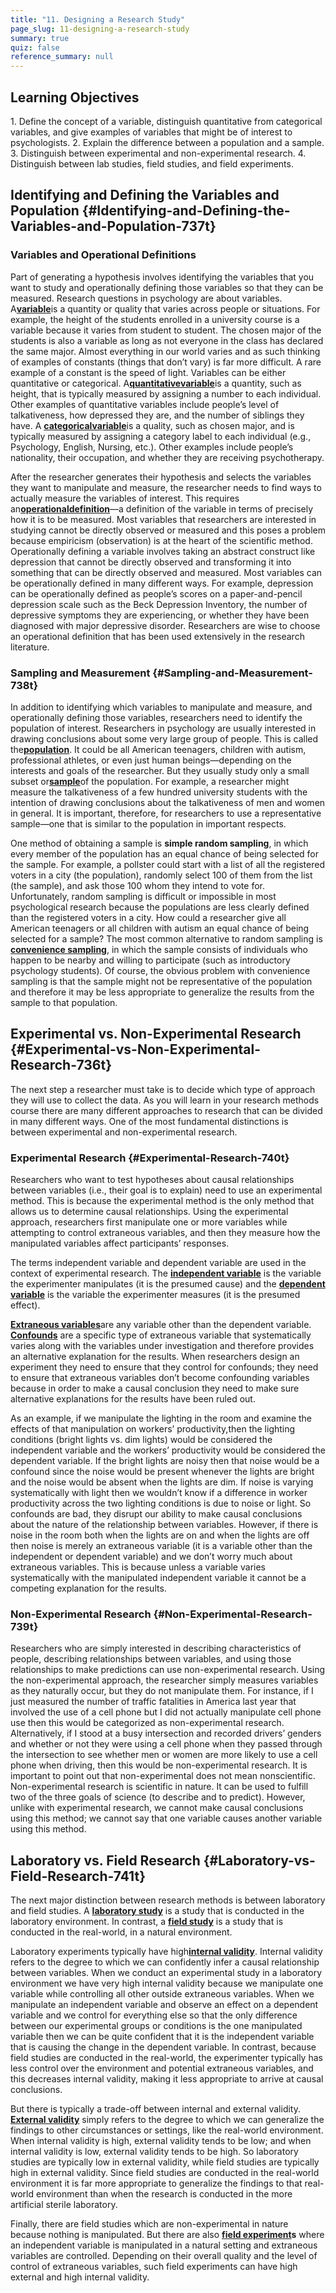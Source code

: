 ```yaml
---
title: "11. Designing a Research Study"
page_slug: 11-designing-a-research-study
summary: true
quiz: false
reference_summary: null
---
```

<section className="content-chunk" aria-labelledby="Learning-Objectives-189pt" data-subsection-id="Learning-Objectives-189pt" data-show-header="false">

<h2 className="sr-only" id="Learning-Objectives-189pt">Learning Objectives</h2>

1\. Define the concept of a variable, distinguish quantitative from categorical variables, and give examples of variables that might be of interest to psychologists. 2. Explain the difference between a population and a sample. 3. Distinguish between experimental and non-experimental research. 4. Distinguish between lab studies, field studies, and field experiments.

</section>

<section className="content-chunk" aria-labelledby="Identifying-and-Defining-the-Variables-and-Population-737t" data-subsection-id="Identifying-and-Defining-the-Variables-and-Population-737t" data-show-header="true">

## Identifying and Defining the Variables and Population \{#Identifying-and-Defining-the-Variables-and-Population-737t}

### Variables and Operational Definitions

Part of generating a hypothesis involves identifying the variables that you want to study and operationally defining those variables so that they can be measured. Research questions in psychology are about variables. A[**variable**](https://kpu.pressbooks.pub/psychmethods4e/chapter/designing-a-research-study/#term_40_886)is a quantity or quality that varies across people or situations. For example, the height of the students enrolled in a university course is a variable because it varies from student to student. The chosen major of the students is also a variable as long as not everyone in the class has declared the same major. Almost everything in our world varies and as such thinking of examples of constants (things that don’t vary) is far more difficult. A rare example of a constant is the speed of light. Variables can be either quantitative or categorical. A[**quantitativevariable**](https://kpu.pressbooks.pub/psychmethods4e/chapter/designing-a-research-study/#term_40_887)is a quantity, such as height, that is typically measured by assigning a number to each individual. Other examples of quantitative variables include people’s level of talkativeness, how depressed they are, and the number of siblings they have. A [**categoricalvariable**](https://kpu.pressbooks.pub/psychmethods4e/chapter/designing-a-research-study/#term_40_889)is a quality, such as chosen major, and is typically measured by assigning a category label to each individual (e.g., Psychology, English, Nursing, etc.). Other examples include people’s nationality, their occupation, and whether they are receiving psychotherapy.

After the researcher generates their hypothesis and selects the variables they want to manipulate and measure, the researcher needs to find ways to actually measure the variables of interest. This requires an[**operationaldefinition**](https://kpu.pressbooks.pub/psychmethods4e/chapter/designing-a-research-study/#term_40_890)—a definition of the variable in terms of precisely how it is to be measured. Most variables that researchers are interested in studying cannot be directly observed or measured and this poses a problem because empiricism (observation) is at the heart of the scientific method. Operationally defining a variable involves taking an abstract construct like depression that cannot be directly observed and transforming it into something that can be directly observed and measured. Most variables can be operationally defined in many different ways. For example, depression can be operationally defined as people’s scores on a paper-and-pencil depression scale such as the Beck Depression Inventory, the number of depressive symptoms they are experiencing, or whether they have been diagnosed with major depressive disorder. Researchers are wise to choose an operational definition that has been used extensively in the research literature.

</section>

<section className="content-chunk" aria-labelledby="Sampling-and-Measurement-738t" data-subsection-id="Sampling-and-Measurement-738t" data-show-header="true">

### Sampling and Measurement \{#Sampling-and-Measurement-738t}

In addition to identifying which variables to manipulate and measure, and operationally defining those variables, researchers need to identify the population of interest. Researchers in psychology are usually interested in drawing conclusions about some very large group of people. This is called the[**population**](https://kpu.pressbooks.pub/psychmethods4e/chapter/designing-a-research-study/#term_40_891). It could be all American teenagers, children with autism, professional athletes, or even just human beings—depending on the interests and goals of the researcher. But they usually study only a small subset or[**sample**](https://kpu.pressbooks.pub/psychmethods4e/chapter/designing-a-research-study/#term_40_892)of the population. For example, a researcher might measure the talkativeness of a few hundred university students with the intention of drawing conclusions about the talkativeness of men and women in general. It is important, therefore, for researchers to use a representative sample—one that is similar to the population in important respects.

One method of obtaining a sample is **simple random sampling**, in which every member of the population has an equal chance of being selected for the sample. For example, a pollster could start with a list of all the registered voters in a city (the population), randomly select 100 of them from the list (the sample), and ask those 100 whom they intend to vote for. Unfortunately, random sampling is difficult or impossible in most psychological research because the populations are less clearly defined than the registered voters in a city. How could a researcher give all American teenagers or all children with autism an equal chance of being selected for a sample? The most common alternative to random sampling is [**convenience sampling**](https://kpu.pressbooks.pub/psychmethods4e/chapter/designing-a-research-study/#term_40_896), in which the sample consists of individuals who happen to be nearby and willing to participate (such as introductory psychology students). Of course, the obvious problem with convenience sampling is that the sample might not be representative of the population and therefore it may be less appropriate to generalize the results from the sample to that population.

</section>

<section className="content-chunk" aria-labelledby="Experimental-vs-Non-Experimental-Research-736t" data-subsection-id="Experimental-vs-Non-Experimental-Research-736t" data-show-header="true">

## Experimental vs. Non-Experimental Research \{#Experimental-vs-Non-Experimental-Research-736t}

The next step a researcher must take is to decide which type of approach they will use to collect the data. As you will learn in your research methods course there are many different approaches to research that can be divided in many different ways. One of the most fundamental distinctions is between experimental and non-experimental research.

</section>

<section className="content-chunk" aria-labelledby="Experimental-Research-740t" data-subsection-id="Experimental-Research-740t" data-show-header="true">

### Experimental Research \{#Experimental-Research-740t}

Researchers who want to test hypotheses about causal relationships between variables (i.e., their goal is to explain) need to use an experimental method. This is because the experimental method is the only method that allows us to determine causal relationships. Using the experimental approach, researchers first manipulate one or more variables while attempting to control extraneous variables, and then they measure how the manipulated variables affect participants’ responses.

The terms independent variable and dependent variable are used in the context of experimental research. The [**independent variable**](https://kpu.pressbooks.pub/psychmethods4e/chapter/designing-a-research-study/#term_40_899) is the variable the experimenter manipulates (it is the presumed cause) and the [**dependent variable**](https://kpu.pressbooks.pub/psychmethods4e/chapter/designing-a-research-study/#term_40_900) is the variable the experimenter measures (it is the presumed effect).

[**Extraneous variables**](https://kpu.pressbooks.pub/psychmethods4e/chapter/designing-a-research-study/#term_40_901)are any variable other than the dependent variable. [**Confounds**](https://kpu.pressbooks.pub/psychmethods4e/chapter/designing-a-research-study/#term_40_902) are a specific type of extraneous variable that systematically varies along with the variables under investigation and therefore provides an alternative explanation for the results. When researchers design an experiment they need to ensure that they control for confounds; they need to ensure that extraneous variables don’t become confounding variables because in order to make a causal conclusion they need to make sure alternative explanations for the results have been ruled out.

As an example, if we manipulate the lighting in the room and examine the effects of that manipulation on workers’ productivity,then the lighting conditions (bright lights vs. dim lights) would be considered the independent variable and the workers’ productivity would be considered the dependent variable. If the bright lights are noisy then that noise would be a confound since the noise would be present whenever the lights are bright and the noise would be absent when the lights are dim. If noise is varying systematically with light then we wouldn’t know if a difference in worker productivity across the two lighting conditions is due to noise or light. So confounds are bad, they disrupt our ability to make causal conclusions about the nature of the relationship between variables. However, if there is noise in the room both when the lights are on and when the lights are off then noise is merely an extraneous variable (it is a variable other than the independent or dependent variable) and we don’t worry much about extraneous variables. This is because unless a variable varies systematically with the manipulated independent variable it cannot be a competing explanation for the results.

</section>

<section className="content-chunk" aria-labelledby="Non-Experimental-Research-739t" data-subsection-id="Non-Experimental-Research-739t" data-show-header="true">

### Non-Experimental Research \{#Non-Experimental-Research-739t}

Researchers who are simply interested in describing characteristics of people, describing relationships between variables, and using those relationships to make predictions can use non-experimental research. Using the non-experimental approach, the researcher simply measures variables as they naturally occur, but they do not manipulate them. For instance, if I just measured the number of traffic fatalities in America last year that involved the use of a cell phone but I did not actually manipulate cell phone use then this would be categorized as non-experimental research. Alternatively, if I stood at a busy intersection and recorded drivers’ genders and whether or not they were using a cell phone when they passed through the intersection to see whether men or women are more likely to use a cell phone when driving, then this would be non-experimental research. It is important to point out that non-experimental does not mean nonscientific. Non-experimental research is scientific in nature. It can be used to fulfill two of the three goals of science (to describe and to predict). However, unlike with experimental research, we cannot make causal conclusions using this method; we cannot say that one variable causes another variable using this method.

</section>

<section className="content-chunk" aria-labelledby="Laboratory-vs-Field-Research-741t" data-subsection-id="Laboratory-vs-Field-Research-741t" data-show-header="true">

## Laboratory vs. Field Research \{#Laboratory-vs-Field-Research-741t}

The next major distinction between research methods is between laboratory and field studies. A [**laboratory study**](https://kpu.pressbooks.pub/psychmethods4e/chapter/designing-a-research-study/#term_40_903) is a study that is conducted in the laboratory environment. In contrast, a [**field study**](https://kpu.pressbooks.pub/psychmethods4e/chapter/designing-a-research-study/#term_40_904) is a study that is conducted in the real-world, in a natural environment.

Laboratory experiments typically have high[**internal validity**](https://kpu.pressbooks.pub/psychmethods4e/chapter/designing-a-research-study/#term_40_905). Internal validity refers to the degree to which we can confidently infer a causal relationship between variables. When we conduct an experimental study in a laboratory environment we have very high internal validity because we manipulate one variable while controlling all other outside extraneous variables. When we manipulate an independent variable and observe an effect on a dependent variable and we control for everything else so that the only difference between our experimental groups or conditions is the one manipulated variable then we can be quite confident that it is the independent variable that is causing the change in the dependent variable. In contrast, because field studies are conducted in the real-world, the experimenter typically has less control over the environment and potential extraneous variables, and this decreases internal validity, making it less appropriate to arrive at causal conclusions.

But there is typically a trade-off between internal and external validity. [**External validity**](https://kpu.pressbooks.pub/psychmethods4e/chapter/designing-a-research-study/#term_40_906) simply refers to the degree to which we can generalize the findings to other circumstances or settings, like the real-world environment. When internal validity is high, external validity tends to be low; and when internal validity is low, external validity tends to be high. So laboratory studies are typically low in external validity, while field studies are typically high in external validity. Since field studies are conducted in the real-world environment it is far more appropriate to generalize the findings to that real-world environment than when the research is conducted in the more artificial sterile laboratory.

Finally, there are field studies which are non-experimental in nature because nothing is manipulated. But there are also [**field experiment**](https://kpu.pressbooks.pub/psychmethods4e/chapter/designing-a-research-study/#term_40_907)**s** where an independent variable is manipulated in a natural setting and extraneous variables are controlled. Depending on their overall quality and the level of control of extraneous variables, such field experiments can have high external and high internal validity.

</section>

